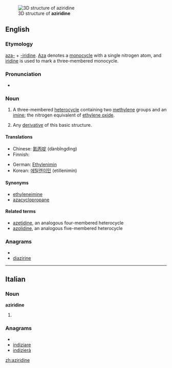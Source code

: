 [[Image:Aziridine3d.png|thumb|3D structure of '''aziridine''']]
==English==

===Etymology===

[[aza-]] + [[-iridine]].  [[aza|Aza]] denotes a [[monocycle]] with a single nitrogen atom, and [[iridine]] is used to mark a three-membered monocycle.

===Pronunciation===
* {{IPA|əˈzirɪdin}}

===Noun===
{{wikipedia}}
{{en-noun}}

# {{organic compound}} A three-membered [[heterocycle]] containing two [[methylene]] groups and an [[imine]]; the nitrogen equivalent of [[ethylene oxide]].
# {{by extension}} Any [[derivative]] of this basic structure.

====Translations====
{{trans-top|three-membered heterocycle}}
* Chinese: [[氮丙啶]] (dànbǐngdìng)
* Finnish: {{t-|fi|etyleeni-imiini}}
{{trans-mid}}
* German: [[Ethylenimin]] {{n}}
* Korean: [[에틸렌이민]] (etillenimin)
{{trans-bottom}}

====Synonyms====
* [[ethyleneimine]]
* [[azacyclopropane]]

====Related terms====
* [[azetidine]], an analogous four-membered heterocycle
* [[azolidine]], an analogous five-membered heterocycle

===Anagrams===
* {{alphagram|adeiiinrz}}
* [[diazirine#English|diazirine]]


----

==Italian==

===Noun===
'''aziridine''' {{f}}

# {{plural of|[[aziridina]]|lang=it}}

===Anagrams===
* {{alphagram|adeiiinrz}}
* [[indiziare#Italian|indiziare]]
* [[indizierà#Italian|indizierà]]

[[zh:aziridine]]